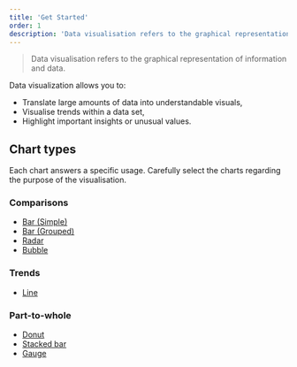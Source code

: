 ```yaml
---
title: 'Get Started'
order: 1
description: 'Data visualisation refers to the graphical representation of information and data.'
---
```


> Data visualisation refers to the graphical representation of information and data.

Data visualization allows you to:

- Translate large amounts of data into understandable visuals,
- Visualise trends within a data set,
- Highlight important insights or unusual values.

## Chart types

<Highlight theme="warning" title="Keep in mind">

Each chart answers a specific usage. Carefully select the charts regarding the purpose of the visualisation.

</Highlight>

### Comparisons

- [Bar (Simple)](/DataVisualization/Charts/BarSimple/)
- [Bar (Grouped)](/DataVisualization/Charts/BarGrouped/)
- [Radar](/DataVisualization/Charts/Radar/)
- [Bubble](/DataVisualization/Charts/Bubble/)

### Trends

- [Line](/DataVisualization/Charts/Line/)

### Part-to-whole

- [Donut](/DataVisualization/Charts/Donut/)
- [Stacked bar](/DataVisualization/Charts/StackedBar/)
- [Gauge](/DataVisualization/Charts/Gauge/)
